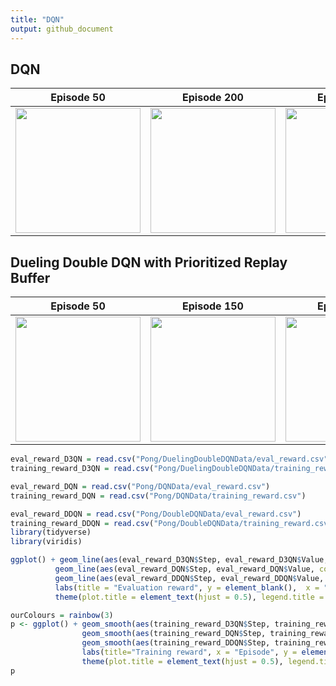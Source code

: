 ```yaml
---
title: "DQN"
output: github_document
---
```


DQN
------------------
Episode 50 | Episode 200 | Episode 750
---------- | ----------- | -----------
<img src = "Pong/DQNGifs/DQNAgenteval_ep_50_step_49640.gif" width = 200 /> | <img src = "Pong/DQNGifs/DQNAgenteval_ep_200_step_401908.gif" width = 200 /> | <img src = "Pong/DQNGifs/DQNAgenteval_ep_750_step_1439978.gif" width = 200 />

Dueling Double DQN with Prioritized Replay Buffer
--------------------------------------
Episode 50 | Episode 150 | Episode 750
---------- | ----------- | -----------
<img src = "Pong/DuelingDoubleDQNGifs/eval_ep_50_step_51540.gif" width = 200 /> | <img src = "Pong/DuelingDoubleDQNGifs/eval_ep_150_step_312995.gif" width = 200 /> | <img src = "Pong/DuelingDoubleDQNGifs/eval_ep_750_step_1730869.gif" width = 200 />


```r
eval_reward_D3QN = read.csv("Pong/DuelingDoubleDQNData/eval_reward.csv")
training_reward_D3QN = read.csv("Pong/DuelingDoubleDQNData/training_reward.csv")

eval_reward_DQN = read.csv("Pong/DQNData/eval_reward.csv")
training_reward_DQN = read.csv("Pong/DQNData/training_reward.csv")

eval_reward_DDQN = read.csv("Pong/DoubleDQNData/eval_reward.csv")
training_reward_DDQN = read.csv("Pong/DoubleDQNData/training_reward.csv")
library(tidyverse)
library(viridis)
```

```r
ggplot() + geom_line(aes(eval_reward_D3QN$Step, eval_reward_D3QN$Value, colour = "D3QN"), size = 1) + 
          geom_line(aes(eval_reward_DQN$Step, eval_reward_DQN$Value, colour = "DQN"), size = 1) +
          geom_line(aes(eval_reward_DDQN$Step, eval_reward_DDQN$Value, colour = "Double DQN"), size = 1) +
          labs(title = "Evaluation reward", y = element_blank(),  x = "Episode") + 
          theme(plot.title = element_text(hjust = 0.5), legend.title = element_blank(), legend.position = c(0.9,0.3))
```

```r
ourColours = rainbow(3)
p <- ggplot() + geom_smooth(aes(training_reward_D3QN$Step, training_reward_D3QN$Value, colour = "D3QN"), span = 0.01, se = F) + 
                geom_smooth(aes(training_reward_DQN$Step, training_reward_DQN$Value, colour = "DQN"), span = 0.01, se = F) + 
                geom_smooth(aes(training_reward_DDQN$Step, training_reward_DDQN$Value, colour = "Double DQN"), span = 0.01, se = F) + 
                labs(title="Training reward", x = "Episode", y = element_blank()) + 
                theme(plot.title = element_text(hjust = 0.5), legend.title=element_blank(),legend.position = c(0.9,0.3))
p
```